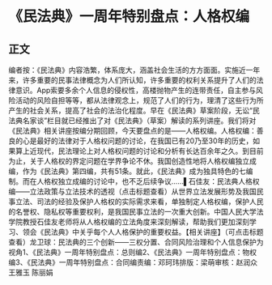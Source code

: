 # 《民法典》一周年特别盘点：人格权编
## 正文
编者按：《民法典》内容浩繁，体系庞大，涵盖社会生活的方方面面。实施近一年来，许多重要的民事法律概念为人们所认知，许多重要的权利关系提升了人们的法律意识。App索要多余个人信息的侵权性，高楼抛物产生的连带责任，自主参与风险活动的风险自担等等，都从法律观念上，规范了人们的行为，理清了这些行为所产生的社会关系，提高了社会的法治化程度。早在《民法典》草案阶段，无讼“民法典名家谈”栏目就已经推出了对《民法典》（草案）解读的系列讲座。我们将对《民法典》相关讲座按编分期回顾，今天要盘点的是——人格权编。人格权编：善良的心是最好的法律对于人格权问题的讨论，在我国已有20乃至30年的历史，如果算上近现代，民法理论上对人格权问题的讨论和分析有长达百余年之久。到目前为止，关于人格权的界定问题在学界争论不休。我国创造性地将人格权编独立成编，作为《民法典》第四编，共有51条。就此，《民法典》成为独具特色的七编制。而在人格权独立成编的讨论中，也不乏后续争议……▌石佳友：民法典人格权编——立法政策与立法技术的透视（点击标题查看）从世界立法发展形势及我国民事立法、司法的经验及保护人格权的实际需求来看，单独制定人格权编，保护人民的名誉权、隐私权等重要权利，是我国民事立法的一次重大创新。中国人民大学法学院教授石佳友老师将从人格权编的立法角度来深刻解读，帮助我们更加深刻学习、领会《民法典》中关乎每个人人格保护的重要权益。【相关讲座】（可点击标题查看）龙卫球：民法典的三个创新——三权分置、合同风险治理和个人信息保护为视角1、《民法典》一周年特别盘点：总则编2、《民法典》一周年特别盘点：物权编3、《民法典》一周年特别盘点：合同编责编：邓珂玮排版：梁萌审核：赵润众 王雅玉 陈丽娟